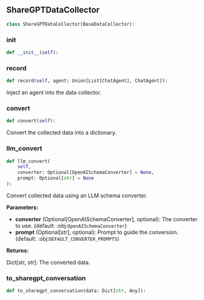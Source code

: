 <a id="camel.data_collector.sharegpt_collector"></a>

<a id="camel.data_collector.sharegpt_collector.ShareGPTDataCollector"></a>

## ShareGPTDataCollector

```python
class ShareGPTDataCollector(BaseDataCollector):
```

<a id="camel.data_collector.sharegpt_collector.ShareGPTDataCollector.__init__"></a>

### __init__

```python
def __init__(self):
```

<a id="camel.data_collector.sharegpt_collector.ShareGPTDataCollector.record"></a>

### record

```python
def record(self, agent: Union[List[ChatAgent], ChatAgent]):
```

Inject an agent into the data collector.

<a id="camel.data_collector.sharegpt_collector.ShareGPTDataCollector.convert"></a>

### convert

```python
def convert(self):
```

Convert the collected data into a dictionary.

<a id="camel.data_collector.sharegpt_collector.ShareGPTDataCollector.llm_convert"></a>

### llm_convert

```python
def llm_convert(
    self,
    converter: Optional[OpenAISchemaConverter] = None,
    prompt: Optional[str] = None
):
```

Convert collected data using an LLM schema converter.

**Parameters:**

- **converter** (Optional[OpenAISchemaConverter], optional): The converter to use. (default: :obj:`OpenAISchemaConverter`)
- **prompt** (Optional[str], optional): Prompt to guide the conversion. (default: :obj:`DEFAULT_CONVERTER_PROMPTS`)

**Returns:**

  Dict[str, str]: The converted data.

<a id="camel.data_collector.sharegpt_collector.ShareGPTDataCollector.to_sharegpt_conversation"></a>

### to_sharegpt_conversation

```python
def to_sharegpt_conversation(data: Dict[str, Any]):
```
